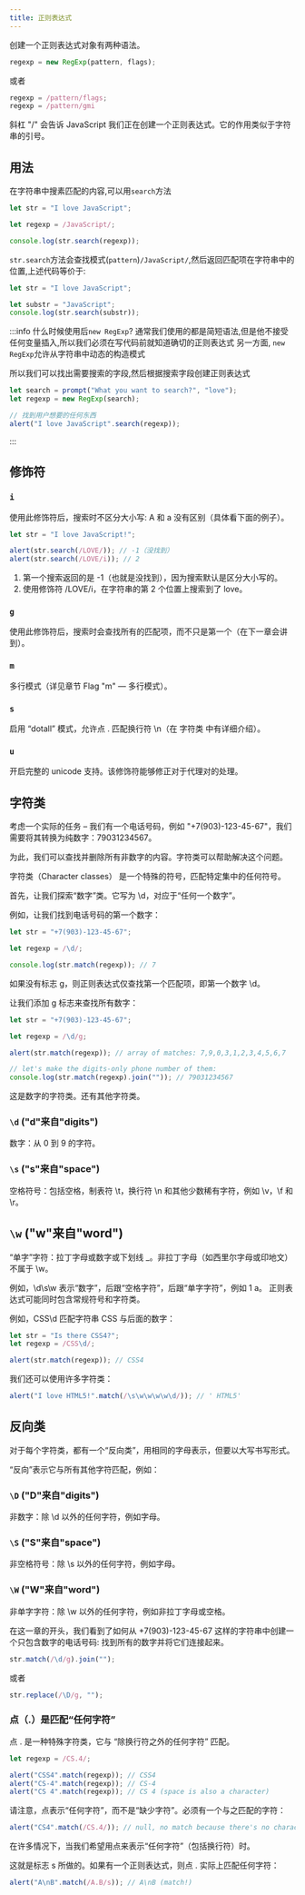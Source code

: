 ```yaml
---
title: 正则表达式
---
```



<AuthorInfo />

创建一个正则表达式对象有两种语法。

```js
regexp = new RegExp(pattern, flags);
```

或者

```js
regexp = /pattern/flags;
regexp = /pattern/gmi
```

斜杠 "/" 会告诉 JavaScript 我们正在创建一个正则表达式。它的作用类似于字符串的引号。

## 用法

在字符串中搜素匹配的内容,可以用`search`方法

```js
let str = "I love JavaScript";

let regexp = /JavaScript/;

console.log(str.search(regexp));
```

`str.search`方法会查找模式(`pattern`)`/JavaScript/`,然后返回匹配项在字符串中的位置,上述代码等价于:

```js
let str = "I love JavaScript";

let substr = "JavaScript";
console.log(str.search(substr));
```

:::info 什么时候使用后`new RegExp`?
通常我们使用的都是简短语法,但是他不接受任何变量插入,所以我们必须在写代码前就知道确切的正则表达式
另一方面, `new RegExp`允许从字符串中动态的构造模式

所以我们可以找出需要搜索的字段,然后根据搜索字段创建正则表达式

```js
let search = prompt("What you want to search?", "love");
let regexp = new RegExp(search);

// 找到用户想要的任何东西
alert("I love JavaScript".search(regexp));
```

:::

## 修饰符

### `i`

使用此修饰符后，搜索时不区分大小写: A 和 a 没有区别（具体看下面的例子）。

```js
let str = "I love JavaScript!";

alert(str.search(/LOVE/)); // -1（没找到）
alert(str.search(/LOVE/i)); // 2
```

1. 第一个搜索返回的是 -1（也就是没找到），因为搜索默认是区分大小写的。
1. 使用修饰符 /LOVE/i，在字符串的第 2 个位置上搜索到了 love。

### `g`

使用此修饰符后，搜索时会查找所有的匹配项，而不只是第一个（在下一章会讲到）。

### `m`

多行模式（详见章节 Flag "m" — 多行模式）。

### `s`

启用 “dotall” 模式，允许点 . 匹配换行符 \n（在 字符类 中有详细介绍）。

### `u`

开启完整的 unicode 支持。该修饰符能够修正对于代理对的处理。

## 字符类

考虑一个实际的任务 – 我们有一个电话号码，例如 "+7(903)-123-45-67"，我们需要将其转换为纯数字：79031234567。

为此，我们可以查找并删除所有非数字的内容。字符类可以帮助解决这个问题。

字符类（Character classes） 是一个特殊的符号，匹配特定集中的任何符号。

首先，让我们探索“数字”类。它写为 \d，对应于“任何一个数字”。

例如，让我们找到电话号码的第一个数字：

```js
let str = "+7(903)-123-45-67";

let regexp = /\d/;

console.log(str.match(regexp)); // 7
```

如果没有标志 g，则正则表达式仅查找第一个匹配项，即第一个数字 \d。

让我们添加 g 标志来查找所有数字：

```js
let str = "+7(903)-123-45-67";

let regexp = /\d/g;

alert(str.match(regexp)); // array of matches: 7,9,0,3,1,2,3,4,5,6,7

// let's make the digits-only phone number of them:
console.log(str.match(regexp).join("")); // 79031234567
```

这是数字的字符类。还有其他字符类。

### `\d` ("d"来自"digits")

数字：从 0 到 9 的字符。

### `\s` ("s"来自"space")

空格符号：包括空格，制表符 \t，换行符 \n 和其他少数稀有字符，例如 \v，\f 和 \r。

## `\w` ("w"来自"word")

“单字”字符：拉丁字母或数字或下划线 \_。非拉丁字母（如西里尔字母或印地文）不属于 \w。

例如，\d\s\w 表示“数字”，后跟“空格字符”，后跟“单字字符”，例如 1 a。
正则表达式可能同时包含常规符号和字符类。

例如，CSS\d 匹配字符串 CSS 与后面的数字：

```js
let str = "Is there CSS4?";
let regexp = /CSS\d/;

alert(str.match(regexp)); // CSS4
```

我们还可以使用许多字符类：

```js
alert("I love HTML5!".match(/\s\w\w\w\w\d/)); // ' HTML5'
```

## 反向类

对于每个字符类，都有一个“反向类”，用相同的字母表示，但要以大写书写形式。

“反向”表示它与所有其他字符匹配，例如：

### `\D` ("D"来自"digits")

非数字：除 \d 以外的任何字符，例如字母。

### `\S` ("S"来自"space")

非空格符号：除 \s 以外的任何字符，例如字母。

### `\W` ("W"来自"word")

非单字字符：除 \w 以外的任何字符，例如非拉丁字母或空格。

在这一章的开头，我们看到了如何从 +7(903)-123-45-67 这样的字符串中创建一个只包含数字的电话号码: 找到所有的数字并将它们连接起来。

```js
str.match(/\d/g).join("");
```

或者

```js
str.replace(/\D/g, "");
```

### 点（.）是匹配“任何字符”

点 . 是一种特殊字符类，它与 “除换行符之外的任何字符” 匹配。

```js
let regexp = /CS.4/;

alert("CSS4".match(regexp)); // CSS4
alert("CS-4".match(regexp)); // CS-4
alert("CS 4".match(regexp)); // CS 4 (space is also a character)
```

请注意，点表示“任何字符”，而不是“缺少字符”。必须有一个与之匹配的字符：

```js
alert("CS4".match(/CS.4/)); // null, no match because there's no character for the dot
```

在许多情况下，当我们希望用点来表示“任何字符”（包括换行符）时。

这就是标志 s 所做的。如果有一个正则表达式，则点 . 实际上匹配任何字符：

```js
alert("A\nB".match(/A.B/s)); // A\nB (match!)
```

```

```
